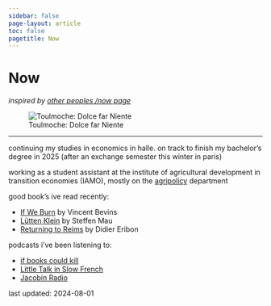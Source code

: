 ```yaml
---
sidebar: false
page-layout: article
toc: false
pagetitle: Now
---
```


# Now

*inspired by [other peoples /now page](https://nownownow.com)*

![Toulmoche: Dolce far Niente](images/dolce.webp){fig-alt="Dolce far Niente by Toulmouche"}

***

continuing my studies in economics in halle. on track to finish my bachelor's degree in 2025 (after an exchange semester this winter in paris)

working as a student assistant at the institute of agricultural development in transition economies (IAMO), mostly on the [agripolicy](https://www.iamo.de/en/institute/departments/agricultural-policy) department

good book's ive read recently:

- [If We Burn](https://vincentbevins.com/book2/) by Vincent Bevins 
- [Lütten Klein](https://www.suhrkamp.de/buch/steffen-mau-luetten-klein-t-9783518428948) by Steffen Mau
- [Returning to Reims](https://mitpress.mit.edu/9781584351238/returning-to-reims/) by Didier Eribon

podcasts i've been listening to:

- [if books could kill](https://www.patreon.com/IfBooksPod)
- [Little Talk in Slow French](https://podcasts.apple.com/us/podcast/little-talk-in-slow-french-learn-french-through-conversations/id1541856876)
- [Jacobin Radio](https://shows.acast.com/jacobin-radio)

last updated: 2024-08-01